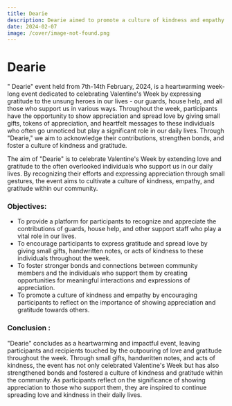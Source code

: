 ```yaml
---
title: Dearie
description: Dearie aimed to promote a culture of kindness and empathy by encouraging participants to reflect on the importance of showing appreciation and gratitude towards others.
date: 2024-02-07
image: /cover/image-not-found.png
---
```


# Dearie

" Dearie" event held from 7th-14th February, 2024, is a heartwarming week-long event dedicated to celebrating Valentine's Week by expressing gratitude to the unsung heroes in our lives - our guards, house help, and all those who support us in various ways. Throughout the week, participants have the opportunity to show appreciation and spread love by giving small gifts, tokens of appreciation, and heartfelt messages to these individuals who often go unnoticed but play a significant role in our daily lives. Through "Dearie," we aim to acknowledge their contributions, strengthen bonds, and foster a culture of kindness and gratitude.

The aim of "Dearie" is to celebrate Valentine's Week by extending love and gratitude to the often overlooked individuals who support us in our daily lives. By recognizing their efforts and expressing appreciation through small gestures, the event aims to cultivate a culture of kindness, empathy, and gratitude within our community.

### Objectives:
- To provide a platform for participants to recognize and appreciate the contributions of guards, house help, and other support staff who play a vital role in our lives.
- To encourage participants to express gratitude and spread love by giving small gifts, handwritten notes, or acts of kindness to these individuals throughout the week.
- To foster stronger bonds and connections between community members and the individuals who support them by creating opportunities for meaningful interactions and expressions of appreciation.
- To promote a culture of kindness and empathy by encouraging participants to reflect on the importance of showing appreciation and gratitude towards others.

### Conclusion :
"Dearie" concludes as a heartwarming and impactful event, leaving participants and recipients touched by the outpouring of love and gratitude throughout the week. Through small gifts, handwritten notes, and acts of kindness, the event has not only celebrated Valentine's Week but has also strengthened bonds and fostered a culture of kindness and gratitude within the community. As participants reflect on the significance of showing appreciation to those who support them, they are inspired to continue spreading love and kindness in their daily lives.